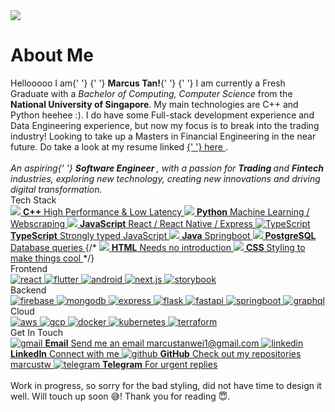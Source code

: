 
<Meta title="About Me" />

<style>
  {`
    .responsive-pic {
      width: 100%;
      height: auto;
    }

    .bio {
      font-family: 'Montserrat';
      font-size: 18px;
      line-height: 22px;
    }

    .bio .name {
      font-size: 20px;
    }

    .subheading, .skill-subheading {
      --mediumdark: '#999999';
      font-weight: 900;
      font-size: 16px;
      color: #999;
      letter-spacing: 6px;
      line-height: 24px;
      text-transform: uppercase;
      margin-bottom: 12px;
    }

    .subheading {
      margin-top: 40px;
    }

    .skill-subheading {
      margin-top: 12px;
    }

    .link-list {
      display: grid;
      row-gap: 10px;
    }

    @media (min-width: 620px) {
      .link-list {
        row-gap: 20px;
        column-gap: 20px;
        grid-template-columns: 1fr 1fr;
      }
    }

    @media all and (-ms-high-contrast:none) {
    .link-list {
        display: -ms-grid;
        -ms-grid-columns: 1fr 1fr;
        -ms-grid-rows: 1fr;
      }
    }

    .link-item {
      padding: 20px 30px 20px 15px;
      border: 1px solid #00000010;
      border-radius: 5px;
      transition: background 150ms ease-out, border 150ms ease-out, transform 150ms ease-out;
      color: #333333;
      display: flex;
      align-items: flex-start;
    }

    .link-item:hover {
      border-color: #1EA7FD50;
      transform: translate3d(0, -3px, 0);
      box-shadow: rgba(0, 0, 0, 0.08) 0 3px 10px 0;
    }

    .link-item:active {
      border-color: #1EA7FD;
      transform: translate3d(0, 0, 0);
    }

    .link-item strong {
      font-weight: 700;
      display: block;
      margin-bottom: 2px;
    }

    .link-item img {
      height: 40px;
      width: 40px;
      margin-right: 15px;
      flex: none;
      overflow: visible;
    }

    .link-item span {
      font-size: 16px;
      line-height: 20px;
    }

    .skill-list {
      display: inline-flex;
      flex-wrap: wrap;
      gap: 10px;
      align-items: flex-start;
    }

    .skill-item {
      display: inline-block;
      padding: 20px 15px 20px 15px;
      border-radius: 5px;
      transition: background 150ms ease-out, border 150ms ease-out, transform 150ms ease-out;
      color: #333333;
      align-items: flex-start;
    }

    .skill-item:hover {
      border-color: #1EA7FD50;
      transform: translate3d(0, -3px, 0);
      box-shadow: rgba(0, 0, 0, 0.08) 0 3px 10px 0;
    }

    .skill-item:active {
      border-color: #1EA7FD;
      transform: translate3d(0, 0, 0);
    }

    .skill-item img {
      height: 52px;
      width: 52px;
      flex: none;
      overflow: visible;
    }

    .tip {
      display: inline-block;
      border-radius: 1em;
      font-size: 11px;
      line-height: 12px;
      font-weight: 700;
      background: #E7FDD8;
      color: #66BF3C;
      padding: 4px 12px;
      margin-right: 10px;
      vertical-align: top;
    }

    .tip-wrapper {
      font-size: 13px;
      line-height: 20px;
      margin-top: 40px;
      margin-bottom: 40px;
    }

    .tip-wrapper code {
      font-size: 12px;
      display: inline-block;
    }
  `}
</style>

<div className="pic" style={{ marginBottom: 20, display: "flex", justifyContent: "center" }}>
  <img
    style={{width: 280, height: 280, borderRadius: 140, position: ""}}
    src={Marcus}
  />
</div>

# About Me


<div className="bio">
  <span>
    Hellooooo I am{' '}
    <span className="responsive-pic">
      {' '}
      <strong>Marcus Tan!</strong>{' '}
    </span>{' '}
    I am currently a Fresh Graduate with a <em>Bachelor of Computing, Computer Science</em> from
    the
    <b> National University of Singapore</b>. My main technologies are C++ and Python heehee :). I do have some Full-stack development experience and Data Engineering experience, but now my focus is to break into the trading industry! Looking to take up a Masters in Financial Engineering in the near future. Do take a look at my resume linked
    <a href="https://docs.google.com/document/d/14bKvyC2fMFP8p2um5Ioed3iu-PpSFdYG/edit?usp=sharing&ouid=100507967070655504589&rtpof=true&sd=true">
      {' '}
      here
    </a>
    .
    <br />
    <br />
    <i>
      An aspiring{' '}
      <b>
        <em>Software Engineer</em>
      </b>
      , with a passion for <b>Trading </b> and <b>Fintech</b> industries, exploring
      new technology, creating new innovations and driving digital transformation.
    </i>
  </span>
</div>
<div className="subheading">Tech Stack</div>
<div className="link-list">
  <a
    className="link-item"
    href="https://cplusplus.com/"
    target="_blank"
    title="C++"
  >
    <img src="https://cdn.jsdelivr.net/gh/devicons/devicon/icons/cplusplus/cplusplus-original.svg" />
    <span>
      <strong>C++</strong>
      High Performance & Low Latency
    </span>
  </a>
  <a
    className="link-item"
    href="https://www.python.org/"
    target="_blank"
    title="Python"
  >
    <img src="https://cdn.jsdelivr.net/gh/devicons/devicon/icons/python/python-original.svg" />
    <span>
      <strong>Python</strong>
      Machine Learning / Webscraping
    </span>
  </a>
  <a
    className="link-item"
    href="https://www.javascript.com/"
    target="_blank"
    title="JavaScript"
  >
    <img src="https://cdn.jsdelivr.net/gh/devicons/devicon/icons/javascript/javascript-original.svg" />
    <span>
      <strong>JavaScript</strong>
      React / React Native / Express
    </span>
  </a>
  <a
    className="link-item"
    href="https://www.typescriptlang.org/"
    target="_blank"
    title="TypeScript"
  >
    <img
      alt="TypeScript"
      src="https://cdn.jsdelivr.net/gh/devicons/devicon/icons/typescript/typescript-original.svg"
    />
    <span>
      <strong>TypeScript</strong>
      Strongly typed JavaScript
    </span>
  </a>
  <a
    className="link-item"
    href="https://www.oracle.com/sg/java/"
    target="_blank"
    title="Java"
  >
    <img src="https://cdn.jsdelivr.net/gh/devicons/devicon/icons/java/java-original.svg" />
    <span>
      <strong>Java</strong>
      Springboot
    </span>
  </a>
  <a
    className="link-item"
    href="https://www.postgresql.org/"
    target="_blank"
    title="PostgreSQL"
  >
    <img src="https://cdn.jsdelivr.net/gh/devicons/devicon/icons/postgresql/postgresql-original.svg" />
    <span>
      <strong>PostgreSQL</strong>
      Database queries
    </span>
  </a>
  {/* <a className="link-item" href="https://html.com/" target="_blank" title="HTML">
    <img
      src="https://cdn.jsdelivr.net/gh/devicons/devicon/icons/html5/html5-original.svg"
    />
    <span>
      <strong>HTML</strong>
      Needs no introduction
    </span>
  </a>
  <a
    className="link-item"
    href="https://developer.mozilla.org/en-US/docs/Web/CSS"
    target="_blank"
    title="CSS"
  >
    <img
      src="https://cdn.jsdelivr.net/gh/devicons/devicon/icons/css3/css3-original.svg"
    />
    <span>
      <strong>CSS</strong>
      Styling to make things cool
    </span>
  </a> */}
</div>
<div className="subheading">Frontend</div>
<div className="skill-list">
  <a
    className="skill-item"
    href="https://reactjs.org/"
    target="_blank"
    title="React/React Native"
  >
    <img
      src="https://cdn.jsdelivr.net/gh/devicons/devicon/icons/react/react-original.svg"
      alt="react"
    />
  </a>
  <a
    className="skill-item"
    href="https://flutter.dev/"
    target="_blank"
    title="Flutter2"
  >
    <img
      src="https://cdn.jsdelivr.net/gh/devicons/devicon/icons/flutter/flutter-original.svg"
      alt="flutter"
    />
  </a>
  <a
    className="skill-item"
    href="https://www.android.com/"
    target="_blank"
    title="Android"
  >
    <img
      src="https://cdn.jsdelivr.net/gh/devicons/devicon/icons/android/android-original.svg"
      alt="android"
    />
  </a>
  <a
    className="skill-item"
    href="https://nextjs.org/"
    target="_blank"
    title="Next.js"
  >
    <img
      src="https://cdn.jsdelivr.net/gh/devicons/devicon/icons/nextjs/nextjs-original.svg"
      alt="next.js"
    />
  </a>
  <a
    className="skill-item"
    href="https://storybook.js.org/"
    target="_blank"
    title="Storybook.js"
  >
    <img
      src="https://cdn.jsdelivr.net/gh/devicons/devicon/icons/storybook/storybook-original.svg"
      alt="storybook"
    />
  </a>
</div>
<div className="skill-subheading">Backend</div>
<div className="skill-list">
  <a
    className="skill-item"
    href="https://firebase.google.com/"
    target="_blank"
    title="Firebase"
  >
    <img
      src="https://cdn.jsdelivr.net/gh/devicons/devicon/icons/firebase/firebase-plain.svg"
      alt="firebase"
    />
  </a>
  <a
    className="skill-item"
    href="https://www.mongodb.com/"
    target="_blank"
    title="MongoDB"
  >
    <img
      src="https://cdn.jsdelivr.net/gh/devicons/devicon/icons/mongodb/mongodb-original.svg"
      alt="mongodb"
    />
  </a>
  <a
    className="skill-item"
    href="https://expressjs.com/"
    target="_blank"
    title="Express"
  >
    <img
      src="https://cdn.jsdelivr.net/gh/devicons/devicon/icons/express/express-original.svg"
      alt="express"
    />
  </a>
  <a
    className="skill-item"
    href="https://flask.palletsprojects.com/en/2.1.x/"
    target="_blank"
    title="Flask"
  >
    <img
      src="https://cdn.jsdelivr.net/gh/devicons/devicon/icons/flask/flask-original.svg"
      alt="flask"
    />
  </a>
  <a
    className="skill-item"
    href="https://fastapi.tiangolo.com/"
    target="_blank"
    title="FastAPI"
  >
    <img
      src="https://cdn.jsdelivr.net/gh/devicons/devicon/icons/fastapi/fastapi-original.svg"
      alt="fastapi"
    />
  </a>
  <a
    className="skill-item"
    href="https://spring.io/projects/spring-boot"
    target="_blank"
    title="Springboot"
  >
    <img
      src="https://cdn.jsdelivr.net/gh/devicons/devicon/icons/spring/spring-original.svg"
      alt="springboot"
    />
  </a>
  <a
    className="skill-item"
    href="https://graphql.org/"
    target="_blank"
    title="GraphQL"
  >
    <img
      src="https://cdn.jsdelivr.net/gh/devicons/devicon/icons/graphql/graphql-plain.svg"
      alt="graphql"
    />
  </a>
</div>
<div className="skill-subheading">Cloud</div>
<div className="skill-list">
  <a
    className="skill-item"
    href="https://aws.amazon.com/"
    target="_blank"
    title="Amazon Web Services"
  >
    <img
      src="https://cdn.jsdelivr.net/gh/devicons/devicon/icons/amazonwebservices/amazonwebservices-original.svg"
      alt="aws"
    />
  </a>
  <a
    className="skill-item"
    href="https://cloud.google.com/"
    target="_blank"
    title="Google Cloud Platform"
  >
    <img
      src="https://cdn.jsdelivr.net/gh/devicons/devicon/icons/googlecloud/googlecloud-original.svg"
      alt="gcp"
    />
  </a>
  <a
    className="skill-item"
    href="https://www.docker.com/"
    target="_blank"
    title="Docker"
  >
    <img
      src="https://cdn.jsdelivr.net/gh/devicons/devicon/icons/docker/docker-original.svg"
      alt="docker"
    />
  </a>
  <a
    className="skill-item"
    href="https://kubernetes.io/"
    target="_blank"
    title="Kubernetes"
  >
    <img
      src="https://cdn.jsdelivr.net/gh/devicons/devicon/icons/kubernetes/kubernetes-plain.svg"
      alt="kubernetes"
    />
  </a>
  <a
    className="skill-item"
    href="https://www.terraform.io/"
    target="_blank"
    title="Terraform"
  >
    <img
      src="https://cdn.jsdelivr.net/gh/devicons/devicon/icons/terraform/terraform-original.svg"
      alt="terraform"
    />
  </a>
</div>
<div className="subheading">Get In Touch</div>
<div className="link-list">
  <a
    className="link-item"
    href="mailto:marcustanwei1@gmail.com"
    target="_blank"
  >
    <img
      src="https://upload.wikimedia.org/wikipedia/commons/7/7e/Gmail_icon_%282020%29.svg"
      alt="gmail"
    />
    <span>
      <strong>Email</strong>
      Send me an email <u>marcustanwei1@gmail.com</u>
    </span>
  </a>
  <a
    className="link-item"
    href="https://www.linkedin.com/in/marcustw"
    target="_blank"
  >
    <img
      src="https://cdn.jsdelivr.net/gh/devicons/devicon/icons/linkedin/linkedin-original.svg"
      alt="linkedin"
    />
    <span>
      <strong>LinkedIn</strong>
      Connect with me
    </span>
  </a>
  <a className="link-item" href="https://github.com/marcustw" target="_blank">
    <img
      src="https://cdn.jsdelivr.net/gh/devicons/devicon/icons/github/github-original.svg"
      alt="github"
    />
    <span>
      <strong>GitHub</strong>
      Check out my repositories <u>marcustw</u>
    </span>
  </a>
  <a className="link-item" href="https://t.me/marcustw" target="_blank">
    <img
      src="https://upload.wikimedia.org/wikipedia/commons/8/82/Telegram_logo.svg"
      alt="telegram"
    />
    <span>
      <strong>Telegram</strong>
      For urgent replies
    </span>
  </a>
</div>
<div className="edit">
  <br/>
  <span>
    Work in progress, so sorry for the bad styling, did not have time to design
    it well. Will touch up soon 😅! Thank you for reading 😇.
  </span>
</div>
